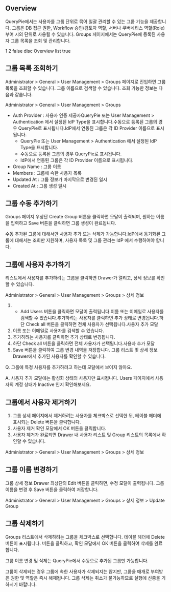 ## Overview
QueryPie에서는 사용자를 그룹 단위로 묶어 일괄 관리할 수 있는 그룹 기능을 제공합니다. 그룹은 DB 접근 권한, Workflow 승인/검토자 역할, 서버나 쿠버네티스 역할(Role) 부여 시의 단위로 사용될 수 있습니다. Groups 페이지에서는 QueryPie에 등록된 사용자 그룹 목록을 조회 및 관리합니다.

1
2
false
disc
Overview
list
true
## 그룹 목록 조회하기
Administrator > General > User Management > Groups 페이지로 진입하면 그룹 목록을 조회할 수 있습니다. 그룹 이름으로 검색할 수 있습니다. 조회 가능한 정보는 다음과 같습니다.

Administrator > General > User Management > Groups

* Auth Provider : 사용자 인증 제공자QueryPie 또는 User Management > Authentication 에서 설정된 IdP Type을 표시합니다.수동으로 등록된 그룹의 경우 QueryPie로 표시됩니다.IdP에서 연동된 그룹은 각 ID Provider 이름으로 표시됩니다.
  * QueryPie 또는 User Management > Authentication 에서 설정된 IdP Type을 표시합니다.
  * 수동으로 등록된 그룹의 경우 QueryPie로 표시됩니다.
  * IdP에서 연동된 그룹은 각 ID Provider 이름으로 표시됩니다.
* Group Name : 그룹 이름
* Members : 그룹에 속한 사용자 목록
* Updated At : 그룹 정보가 마지막으로 변경된 일시
* Created At : 그룹 생성 일시

## 그룹 수동 추가하기
Groups 페이지 우상단 Create Group 버튼을 클릭하면 모달이 출력되며, 원하는 이름을 입력하고 Save 버튼을 클릭하면 그룹 생성이 완료됩니다.

수동 추가된 그룹에 대해서만 사용자 추가 또는 삭제가 가능합니다.IdP에서 동기화된 그룹에 대해서는 조회만 지원하며, 사용자 목록 및 그룹 관리는 IdP 에서 수행하여야 합니다.

## 그룹에 사용자 추가하기
리스트에서 사용자를 추가하려는 그룹을 클릭하면 Drawer가 열리고, 상세 정보를 확인할 수 있습니다.

Administrator > General > User Management > Groups > 상세 정보

1. + Add Users 버튼을 클릭하면 모달이 출력됩니다.이름 또는 이메일로 사용자를 검색할 수 있습니다.추가하려는 사용자를 클릭하면 추가 상태로 변경됩니다.하단 Check all 버튼을 클릭하면 전체 사용자가 선택됩니다.사용자 추가 모달 
  1. 이름 또는 이메일로 사용자를 검색할 수 있습니다.
  2. 추가하려는 사용자를 클릭하면 추가 상태로 변경됩니다.
  3. 하단 Check all 버튼을 클릭하면 전체 사용자가 선택됩니다.사용자 추가 모달 
2. Save 버튼을 클릭하여 그룹 변경 내역을 저장합니다. 그룹 리스트 및 상세 정보 Drawer에서 추가된 사용자를 확인할 수 있습니다.

Q. 그룹에 특정 사용자를 추가하려고 하는데 모달에서 보이지 않아요.

A. 사용자 추가 모달에는 활성화 상태의 사용자만 표시됩니다. Users 페이지에서 사용자의 계정 상태가 Inactive 인지 확인해보세요.

## 그룹에서 사용자 제거하기
1. 그룹 상세 페이지에서 제거하려는 사용자를 체크박스로 선택한 뒤, 테이블 헤더에 표시되는 Delete 버튼을 클릭합니다.
2. 사용자 제거 확인 모달에서 OK 버튼을 클릭합니다.
3. 사용자 제거가 완료되면 Drawer 내 사용자 리스트 및 Group 리스트의 목록에서 확인할 수 있습니다.

Administrator > General > User Management > Groups > 상세 정보

## 그룹 이름 변경하기
그룹 상세 정보 Drawer 최상단의 Edit 버튼을 클릭하면, 수정 모달이 출력됩니다. 그룹 이름을 변경 후 Save 버튼을 클릭하여 저장합니다.

Administrator > General > User Management > Groups > 상세 정보 > Update Group

## 그룹 삭제하기
Groups 리스트에서 삭제하려는 그룹을 체크박스로 선택합니다. 테이블 헤더에 Delete 버튼이 표시됩니다. 버튼을 클릭하고, 확인 모달에서 OK 버튼을 클릭하여 삭제를 완료합니다.

그룹 이름 변경 및 삭제는 QueryPie에서 수동으로 추가된 그룹만 가능합니다.

그룹이 삭제되는 경우 그룹에 속한 사용자가 삭제되지는 않지만, 그룹을 매개로 부여받은 권한 및 역할은 즉시 해제됩니다. 그룹 삭제는 취소가 불가능하므로 실행에 신중을 기하시기 바랍니다.
